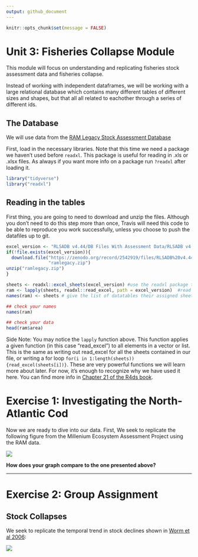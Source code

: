 ```yaml
---
output: github_document
---
```


```r
knitr::opts_chunk$set(message = FALSE)
```
# Unit 3: Fisheries Collapse Module

This module will focus on understanding and replicating 
fisheries stock assessment data and fisheries collapse. 

Instead of working with independent dataframes, we will be working with a large
relational database which contains many different tables of different sizes and 
shapes, but that all all related to eachother through a series of different ids.


## The Database
We will use data from the [RAM Legacy Stock Assessment Database](https://doi.org/10.5281/zenodo.2542918)

First, load in the necessary libraries. Note that this time we need a package we 
haven't used before `readxl`. This package is useful for reading in .xls or 
.xlsx files. As always if you want more info on a package run `?readxl` after 
loading it.

```r
library("tidyverse")
library("readxl")
```

## Reading in the tables

First thing, you are going to need to download and unzip the files. Although you don't need 
to do this step more than once, Travis will need this code to be able to reproduce you work successfully,
unless you choose to push the datafiles up to git. 

```r
excel_version <- "RLSADB v4.44/DB Files With Assessment Data/RLSADB v4.44 (assessment data only).xlsx"
if(!file.exists(excel_version)){
  download.file("https://zenodo.org/record/2542919/files/RLSADB%20v4.44.zip?download=1",
                "ramlegacy.zip")
unzip("ramlegacy.zip") 
}
```

```r
sheets <- readxl::excel_sheets(excel_version) #use the readxl package to identify sheet names 
ram <- lapply(sheets, readxl::read_excel, path = excel_version)  #read the data from all 3 sheets into a list
names(ram) <- sheets # give the list of datatables their assigned sheet names

## check your names
names(ram)

## check your data
head(ram$area)

```

Side Note: You may notice the `lapply` function above. This function applies a given function
(in this case "read_excel") to all elements in a vector or list. This is the same 
as writing out read_excel for all the sheets contained in our file, or writing
a for loop `for(i in 1:length(sheets)){read_excel(sheets[i])}`. These are very powerful
functions we will learn more about later. For now, it's enough to recognize why we
have used it here. You can find more info in [Chapter 21 of the R4ds
book](http://r4ds.had.co.nz/iteration.html). 

# Exercise 1: Investigating the North-Atlantic Cod

Now we are ready to dive into our data.  First, We seek to replicate the following 
figure from the Millenium Ecosystem Assessment Project using the RAM data. 

![](http://espm-157.carlboettiger.info/img/cod.jpg)



**How does your graph compare to the one presented above?**

------


# Exercise 2: Group Assignment

## Stock Collapses

We seek to replicate the temporal trend in stock declines shown in [Worm et al 2006](http://doi.org/10.1126/science.1132294):

![](http://espm-157.carlboettiger.info/img/worm2006.jpg)






